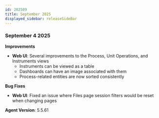 ```yaml
---
id: 202509
title: September 2025
displayed_sidebar: releaseSideBar
---
```

### September 4 2025

**Improvements**
- **Web UI**: Several improvements to the Process, Unit Operations, and Instruments views
    - Instruments can be viewed as a table
    - Dashboards can have an image associated with them
    - Process-related entities are now sorted consistently

**Bug Fixes**
- **Web UI**: Fixed an issue where Files page session filters would be reset when changing pages


**Agent Version**: 5.5.61
